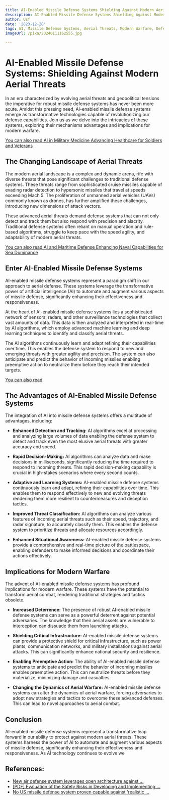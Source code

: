 ```yaml
---
title: AI-Enabled Missile Defense Systems Shielding Against Modern Aerial Threats
description: AI-Enabled Missile Defense Systems Shielding Against Modern Aerial Threats
author: Usf
date: '2023-12-28'
tags: AI, Missile Defense Systems, Aerial Threats, Modern Warfare, Defense Technology
imageUrl: /pixa/20240111162555.jpg

---
```

# AI-Enabled Missile Defense Systems: Shielding Against Modern Aerial Threats

In  an era  characterized by evolving aerial  threats  and geopolitical  tensions the  imperative for robust missile defense systems has never been more acute. Amidst this pressing need, AI-enabled missile defense systems emerge  as transformative technologies capable of revolutionizing our defense capabilities. Join us as we delve into the intricacies of these systems,  exploring their mechanisms advantages and implications for modern warfare.

[You can also read AI in Military Medicine Advancing Healthcare for Soldiers and Veterans](AI%20in%20Military%20Medicine%20Advancing%20Healthcare%20for%20Soldiers%20and%20Veterans)


## The  Changing Landscape of  Aerial Threats

The modern aerial landscape is a complex and dynamic arena, rife with diverse threats that pose significant challenges to traditional defense systems. These threats range from sophisticated cruise  missiles capable of evading radar detection to hypersonic missiles that travel at speeds exceeding Mach 5. The proliferation of unmanned aerial vehicles (UAVs) commonly known as drones, has further amplified these challenges, introducing new dimensions of attack  vectors.

These  advanced aerial threats demand defense systems that can not only detect and track them but also respond with precision and alacrity. Traditional defense systems often reliant on manual operation  and  rule-based algorithms,  struggle  to keep pace with the speed agility, and adaptability of modern aerial threats.

[You can also read AI  and Maritime Defense Enhancing Naval Capabilities for Sea Dominance](AI%20and%20Maritime%20Defense%20Enhancing%20Naval%20Capabilities%20for%20Sea%20Dominance)


## Enter AI-Enabled Missile Defense Systems

AI-enabled missile defense systems represent a paradigm shift in our approach to aerial defense. These systems leverage the  transformative power of artificial intelligence (AI) to automate and augment various aspects of missile defense, significantly  enhancing their effectiveness and responsiveness.

At the heart of AI-enabled missile defense systems  lies a sophisticated network of sensors, radars, and  other surveillance technologies that collect vast amounts  of data.  This data is then analyzed  and interpreted  in real-time by AI algorithms, which  employ advanced machine learning and deep learning techniques to identify and classify aerial threats.

The AI algorithms continuously learn and adapt refining their capabilities  over time. This enables the defense system to respond to  new and emerging threats with greater agility and precision. The  system can also anticipate and predict the behavior of  incoming missiles enabling preemptive action to neutralize them before they reach their intended targets.

[You can  also read  ]()


## The Advantages of AI-Enabled Missile Defense Systems

The integration of AI into missile defense systems offers  a multitude of advantages, including:

- **Enhanced Detection and Tracking:** AI algorithms excel at processing and analyzing  large  volumes  of data  enabling the defense system to detect and track even the  most elusive aerial threats with greater accuracy and speed.

- **Rapid Decision-Making:** AI algorithms can analyze data and make decisions in  milliseconds, significantly  reducing  the  time required  to respond to incoming  threats. This rapid  decision-making  capability is crucial in high-stakes scenarios  where every second counts.

-  **Adaptive  and Learning Systems:** AI-enabled missile defense systems continuously learn and adapt, refining their capabilities over time. This enables them  to respond effectively to new  and evolving threats rendering them more resilient to countermeasures and deception tactics.

- **Improved Threat Classification:** AI algorithms can  analyze  various  features of  incoming aerial threats such as their speed, trajectory, and radar signature,  to accurately classify them. This enables the defense system to prioritize threats and allocate resources accordingly.

- **Enhanced Situational Awareness:** AI-enabled missile  defense systems  provide a comprehensive and real-time picture of the battlespace,  enabling defenders  to make informed decisions and coordinate their actions effectively.

## Implications for Modern Warfare

The advent of AI-enabled missile  defense systems has profound implications for modern warfare. These systems have the potential to  transform aerial combat, rendering traditional strategies  and  tactics obsolete.

- **Increased Deterrence:** The presence of robust AI-enabled missile defense systems can serve  as a powerful deterrent against potential adversaries. The knowledge that their aerial assets  are vulnerable to interception can dissuade them from launching attacks.

- **Shielding Critical  Infrastructure:** AI-enabled  missile  defense systems can provide a protective shield for  critical infrastructure, such as power plants, communication networks, and military  installations against aerial attacks. This can significantly enhance national security and resilience.

- **Enabling Preemptive Action:** The ability of AI-enabled missile defense systems  to  anticipate and predict the behavior of incoming missiles enables preemptive action. This can neutralize threats before they materialize, minimizing damage and casualties.

- **Changing the Dynamics of Aerial Warfare:** AI-enabled missile defense systems can alter the dynamics of aerial warfare, forcing adversaries to adopt new strategies and tactics to overcome these advanced defenses. This can lead to novel approaches to aerial combat.

## Conclusion

AI-enabled missile defense systems represent a transformative leap  forward in our ability to protect  against modern  aerial threats. These systems harness the power of AI to automate and augment various aspects of missile defense, significantly enhancing their effectiveness and responsiveness. As AI technology continues to evolve we

## References:
- [New air defense system leverages open architecture against ...](https://www.govexec.com/sponsors/2023/08/new-air-defense-system-leverages-open-architecture-against-airborne-threats/389289/)
- [[PDF] Evaluation of the Safety Risks in Developing and Implementing ...](https://apps.dtic.mil/sti/trecms/pdf/AD1164241.pdf)
- [No US missile defense system proven capable against 'realistic ...](https://breakingdefense.com/2022/02/no-us-missile-defense-system-proven-capable-against-realistic-icbm-threats-study/)

